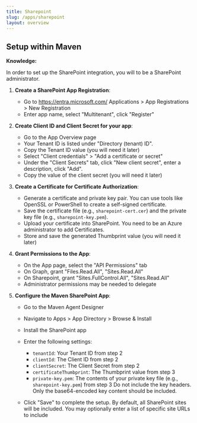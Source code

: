 ```yaml
---
title: Sharepoint
slug: /apps/sharepoint
layout: overview
---
```


## Setup within Maven

**Knowledge:**

In order to set up the SharePoint integration, you will to be a SharePoint administrator.

1. **Create a SharePoint App Registration**:
   - Go to https://entra.microsoft.com/ Applications > App Registrations > New Registration
   - Enter app name, select "Multitenant", click "Register"

2. **Create Client ID and Client Secret for your app**:
    - Go to the App Overview page
    - Your Tenant ID is listed under "Directory (tenant) ID".
    - Copy the Tenant ID value (you will need it later)
    - Select "Client credentials" > "Add a certificate or secret"
    - Under the "Client Secrets" tab, click "New client secret", enter a description, click "Add".
    - Copy the value of the client secret (you will need it later)

3. **Create a Certificate for Certificate Authorization**:
    - Generate a certificate and private key pair.
      You can use tools like OpenSSL or PowerShell to create a self-signed certificate.
    - Save the certificate file (e.g., `sharepoint-cert.cer`) and the private key file (e.g., `sharepoint-key.pem`).
    - Upload your certificate into SharePoint. You need to be an Azure administrator to add Certificates.
    - Store and save the generated Thumbprint value (you will need it later)

4. **Grant Permissions to the App**:
    - On the App page, select the "API Permissions" tab
    - On Graph, grant "Files.Read.All", "Sites.Read.All"
    - On Sharepoint, grant "Sites.FullControl.All", "Sites.Read.All"
    - Administrator permissions may be needed to delegate

5. **Configure the Maven SharePoint App**:
    - Go to the Maven Agent Designer
    - Navigate to Apps > App Directory > Browse & Install
    - Install the SharePoint app
    - Enter the following settings:
      - `tenantId`: Your Tenant ID from step 2
      - `clientId`: The Client ID from step 2
      - `clientSecret`: The Client Secret from step 2
      - `certificateThumbprint`: The Thumbprint value from step 3
      - `private-key.pem`: The contents of your private key file (e.g., `sharepoint-key.pem`) from step 3
         Do not include the key headers. Only the base64-encoded key content should be included.

    - Click "Save" to complete the setup. By default, all SharePoint sites will be included.
      You may optionally enter a list of specific site URLs to include
